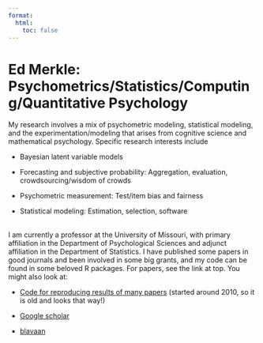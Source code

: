 ```yaml
---
format:
  html:
    toc: false
---
```


# Ed Merkle: Psychometrics/Statistics/Computing/Quantitative Psychology

My research involves a mix of psychometric modeling, statistical modeling, and the experimentation/modeling that arises from cognitive science and mathematical psychology. Specific research interests include

- Bayesian latent variable models

- Forecasting and subjective probability: Aggregation, evaluation, crowdsourcing/wisdom of crowds

- Psychometric measurement: Test/item bias and fairness

- Statistical modeling: Estimation, selection, software<br/><br/>


I am currently a professor at the University of Missouri, with primary affiliation in the Department of Psychological Sciences and adjunct affiliation in the Department of Statistics. I have published some papers in good journals and been involved in some big grants, and my code can be found in some beloved R packages. For papers, see the link at top. You might also look at:

- [Code for reproducing results of many papers](http://semtools.r-forge.r-project.org/) (started around 2010, so it is old and looks that way!)

- [Google scholar](https://scholar.google.com/citations?user=LNVvgwQAAAAJ)

- [blavaan](https://ecmerkle.github.io/blavaan/)
